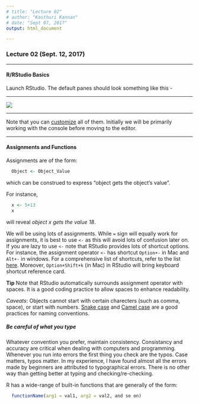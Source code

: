 ```yaml
---
# title: "Lecture 02"
# author: "Kasthuri Kannan"
# date: "Sept 07, 2017"
output: html_document

---
```


### Lecture 02 (Sept. 12, 2017)

---

#### R/RStudio Basics 

Launch RStudio. The default panes should look something like this -

---

![](RStudio_Default.png)

---

Note that you can [customize](https://support.rstudio.com/hc/en-us/articles/200549016-Customizing-RStudio) all of them. Initially we will be primarily working with the console before moving to the editor.

---

#### Assignments and Functions

Assignments are of the form:

```r
  Object <- Object_Value
```

which can be construed to express "object gets the object's value".

For instance,

```r
  x <- 5+13
  x
```

will reveal _object x gets the value 18_.

We will be using lots of assignments. While `=` sign will equally work for assignments, it is best to use `<-` as this will avoid lots of confusion later on. If you are lazy to use `<-` note that RStudio provides lots of shortcut options. For instance, the assignment operator `<-` has shortcut `Option+-` in Mac and `Alt+-` in windows. For a comprehensive list of shortcuts, refer to the list [here](https://support.rstudio.com/hc/en-us/articles/200711853-Keyboard-Shortcuts). Moreover, `Option+Shift+k` (in Mac) in RStudio will bring keyboard shortcut reference card. 

**Tip** Note that RStudio automatically surrounds assignment operator with spaces. It is a good coding practice to allow spaces to enhance readability.

_Caveats_: Objects cannot start with certain charecters (such as comma, space), or start with numbers. [Snake case](https://en.wikipedia.org/wiki/Snake_case) and [Camel case](https://en.wikipedia.org/wiki/Camel_case) are a good practices for naming conventions.

##### Be careful of what you type

Whatever convention you prefer, maintain consistency. Consistancy and accuracy are critical when dealing with computers and programming. Whenever you run into errors the first thing you check are the typos. Case matters, typos matter. In my experience, I have found almost all the errors made by beginners are attributed to typographical errors. There is no other way than getting better at typing and checking/re-checking.

R has a wide-range of built-in functions that are generally of the form:

```r
  functionName(arg1 = val1, arg2 = val2, and so on)
```
